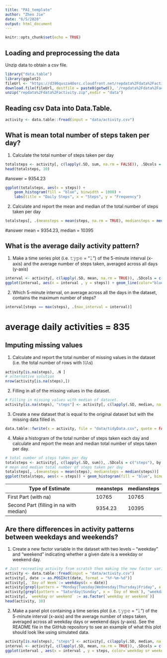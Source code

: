 ---
title: "PA1_template"
author: "Zhen Jie"
date: "6/5/2020"
output: html_document
---

```{r setup, include=FALSE}
knitr::opts_chunk$set(echo = TRUE)
```

## Loading and preprocessing the data
Unzip data to obtain a csv file.

```{r}
library("data.table")
library(ggplot2)
fileUrl <- "https://d396qusza40orc.cloudfront.net/repdata%2Fdata%2Factivity.zip"
download.file(fileUrl, destfile = paste0(getwd(), '/repdata%2Fdata%2Factivity.zip'), method = "curl")
unzip("repdata%2Fdata%2Factivity.zip",exdir = "data")
```

## Reading csv Data into Data.Table. 
```{r}
activity <- data.table::fread(input = "data/activity.csv")
```

## What is mean total number of steps taken per day?

1. Calculate the total number of steps taken per day

```{r}
totalsteps <- activity[, c(lapply(.SD, sum, na.rm = FALSE)), .SDcols = c("steps"), by = .(date)] 
head(totalsteps, 10)
```
#answer = 9354.23

```{r}
ggplot(totalsteps, aes(x = steps)) +
    geom_histogram(fill = "blue", binwidth = 1000) +
    labs(title = "Daily Steps", x = "Steps", y = "Frequency")
```

2. Calculate and report the mean and median of the total number of steps taken per day
```{r}
totalsteps[, .(meansteps = mean(steps, na.rm = TRUE), mediansteps = median(steps, na.rm = TRUE))]
```
#answer mean = 9354.23, median = 10395

## What is the average daily activity pattern?

1. Make a time series plot (i.e. 𝚝𝚢𝚙𝚎 = "𝚕") of the 5-minute interval (x-axis) and the average number of steps taken, averaged across all days (y-axis)

```{r}
interval <- activity[, c(lapply(.SD, mean, na.rm = TRUE)), .SDcols = c("steps"), by = .(interval)] 
ggplot(interval, aes(x = interval , y = steps)) + geom_line(color="blue", size=1) + labs(title = "Avg. Daily Steps", x = "Interval", y = "Avg. Steps per day")
```

2. Which 5-minute interval, on average across all the days in the dataset, contains the maximum number of steps?

```{r}
interval[steps == max(steps), .(max_interval = interval)]
```
# average daily activities = 835

## Imputing missing values

1. Calculate and report the total number of missing values in the dataset (i.e. the total number of rows with 𝙽𝙰s)

```{r}
activity[is.na(steps), .N ]
# alternative solution
nrow(activity[is.na(steps),])
```

2. Filling in all of the missing values in the dataset. 

```{r}
# Filling in missing values with median of dataset. 
activity[is.na(steps), "steps"] <- activity[, c(lapply(.SD, median, na.rm = TRUE)), .SDcols = c("steps")]
```

3. Create a new dataset that is equal to the original dataset but with the missing data filled in.

```{r}
data.table::fwrite(x = activity, file = "data/tidyData.csv", quote = FALSE)
```

4. Make a histogram of the total number of steps taken each day and calculate and report the mean and median total number of steps taken per day. 

```{r}
# total number of steps taken per day
totalsteps <- activity[, c(lapply(.SD, sum)), .SDcols = c("steps"), by = .(date)] 
# mean and median total number of steps taken per day
totalsteps[, .(meansteps = mean(steps), mediansteps = median(steps))]
ggplot(totalsteps, aes(x = steps)) + geom_histogram(fill = "blue", binwidth = 1000) + labs(title = "Daily Steps", x = "Steps", y = "Frequency")
```

Type of Estimate | meansteps | mediansteps
--- | --- | ---
First Part (with na) | 10765 | 10765
Second Part (filling in na with median) | 9354.23 | 10395

## Are there differences in activity patterns between weekdays and weekends?

1. Create a new factor variable in the dataset with two levels – “weekday” and “weekend” indicating whether a given date is a weekday or weekend day.

```{r}
# Just recreating activity from scratch then making the new factor variable. (No need to, just want to be clear on what the entire process is.) 
activity <- data.table::fread(input = "data/activity.csv")
activity[, date := as.POSIXct(date, format = "%Y-%m-%d")]
activity[, `Day of Week`:= weekdays(x = date)]
activity[grepl(pattern = "Monday|Tuesday|Wednesday|Thursday|Friday", x = `Day of Week`), "weekday or weekend"] <- "weekday"
activity[grepl(pattern = "Saturday|Sunday", x = `Day of Week`), "weekday or weekend"] <- "weekend"
activity[, `weekday or weekend` := as.factor(`weekday or weekend`)]
head(activity, 10)
```

2. Make a panel plot containing a time series plot (i.e. 𝚝𝚢𝚙𝚎 = "𝚕") of the 5-minute interval (x-axis) and the average number of steps taken, averaged across all weekday days or weekend days (y-axis). See the README file in the GitHub repository to see an example of what this plot should look like using simulated data.

```{r}
activity[is.na(steps), "steps"] <- activity[, c(lapply(.SD, median, na.rm = TRUE)), .SDcols = c("steps")]
interval <- activity[, c(lapply(.SD, mean, na.rm = TRUE)), .SDcols = c("steps"), by = .(interval, `weekday or weekend`)] 
ggplot(interval , aes(x = interval , y = steps, color=`weekday or weekend`)) + geom_line() + labs(title = "Avg. Daily Steps by Weektype", x = "Interval", y = "No. of Steps") + facet_wrap(~`weekday or weekend` , ncol = 1, nrow=2)
```